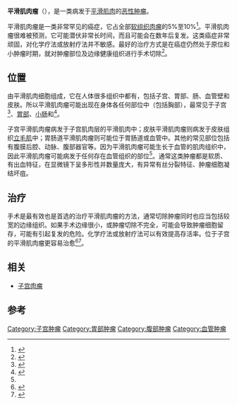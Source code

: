 {{Infobox disease
| Name = 平滑肌肉瘤
| Image =Leiomyosarcoma of the Adrenal vein 1.jpg
| Caption =[[核磁共振成像|核磁共振成像]]中呈现出位于肾上腺静脉的平滑肌肉瘤，标记的肿瘤已经从右肾脏侵入右心房
| DiseasesDB = 34362
| ICD10 = {{ICD10|C|49||c|45}}.M48
| ICD9 =
| ICDO = {{ICDO|8890|3}}
| OMIM =
| MedlinePlus = 000916
| eMedicineSubj = med
| eMedicineTopic = 1180
| MeshID = D007890}}
'''平滑肌肉瘤'''（{{lang|en|Leiomyosarcoma, LMS}}），是一类病发于[[平滑肌肉|平滑肌肉]]的[[恶性肿瘤|恶性肿瘤]]。

平滑肌肉瘤是一类非常罕见的癌症，它占全部[[软组织肉瘤|软组织肉瘤]]的5%至10%<ref name="Weaver">{{cite journal|author=Weaver MJ, Abraham JA|title=Leiomyosarcoma of the Bone and Soft Tissue: A Review|journal=ESUN|volume=4|issue=2|year=2007|url=http://sarcomahelp.org/learning_center/leiomyosarcoma.html|access-date=2013-12-28|archive-date=2012-06-15|archive-url=https://web.archive.org/web/20120615161114/http://sarcomahelp.org/learning_center/leiomyosarcoma.html|dead-url=no}}</ref>。平滑肌肉瘤很难被预测，它可能潜伏非常长时间，而且可能会在数年后复发。这类癌症非常顽固，对化学疗法或放射疗法并不敏感。最好的治疗方式是在癌症仍然处于原位和小肿瘤时期，就对肿瘤部位及边缘健康组织进行手术切除<ref name=LMS_info>{{cite web |title=Basic info |publisher=[http://www.leiomyosarcoma.info LMS leiomyosarcoma.info] |url=http://www.leiomyosarcoma.info/basic.htm |deadurl=yes |archiveurl=https://web.archive.org/web/20090430111311/http://www.leiomyosarcoma.info/basic.htm |archivedate=2009-04-30 }}</ref>。

==位置==
{{link-en|不随意肌|involuntary muscles}}由平滑肌肉细胞组成，它在人体很多组织中都有，包括子宫、胃部、肠、血管壁和皮肤。所以平滑肌肉瘤可能出现在身体各任何部位中（包括胸部），最常见于子宫<ref name='ArnoldBurman'>{{cite journal |author=Arnold LM, Burman SD, O-Yurvati AH |title=Diagnosis and management of primary pulmonary leiomyosarcoma |journal=J Am Osteopath Assoc |volume=110 |issue=4 |pages=244–6 |pmid=20430913 |url=http://www.jaoa.org/cgi/pmidlookup?view=long&pmid=20430913 |date=April 2010 |access-date=2013-12-28 |archive-date=2019-02-09 |archive-url=https://web.archive.org/web/20190209180948/https://jaoa.org/?view=long&pmid=20430913 |dead-url=no }}</ref>、[[胃部|胃部]]、[[小肠|小肠]]和{{link-en|腹膜后腔|retroperitoneum}}<ref name="pmid18045454">{{cite journal|author=Piovanello P|title=Locally advanced leiomyosarcoma of the spleen. A case report and review of the literature|journal=World J Surg Oncol|volume=5|issue=1|pages=135|year=2007|pmid=18045454|doi=10.1186/1477-7819-5-135|url=http://www.wjso.com/content/5/1/135|pmc=2221972|author-separator=,|author2=Viola V|author3=Costa G|display-authors=3|last4=Carletti|first4=Massimiliano|last5=Cecera|first5=Andrea|last6=Turchetta|first6=Fabrizio|last7=Iudicone|first7=Roberto|last8=Catalano|first8=Giuseppe|last9=Santucci|first9=Antonello|access-date=2013-12-28|archive-date=2013-12-31|archive-url=https://web.archive.org/web/20131231082531/http://www.wjso.com/content/5/1/135/|dead-url=no}}</ref>。

子宫平滑肌肉瘤病发于子宫肌肉层的平滑肌肉中；皮肤平滑肌肉瘤则病发于皮肤组织[[立毛肌|立毛肌]]中；胃肠道平滑肌肉瘤则可能位于胃肠道或血管中。其他的常见部位包括有腹膜后腔、动脉、腹部器官等。因为平滑肌肉瘤可能生长于血管的肌肉组织中，因此平滑肌肉瘤可能病发于任何存在血管组织的部位<ref name=LMS_info/>。通常这类肿瘤都是软质、有出血特征，在显微镜下呈多形性并数量庞大，有异常有丝分裂特征、肿瘤细胞凝结坏疽。

==治疗==
手术是最有效也是首选的治疗平滑肌肉瘤的方法，通常切除肿瘤同时也应当包括较宽的边缘组织。如果手术边缘很小，或肿瘤切除不完全，可能会导致肿瘤细胞留存，可能有引起复发的危险。化学疗法或放射疗法可以有效提高存活率。位于子宫的平滑肌肉瘤更容易治愈<ref name="Abu-Rustum_1997">{{cite journal|title=Regression of uterine low-grade smooth-muscle tumors metastatic to the lung after oophorectomy|pages=850–852|issn=0029-7844|journal=Obstetrics and Gynecology|volume=89|issue=5 Pt 2|date=1997-5|url=https://www.ncbi.nlm.nih.gov/pubmed/9166348|accessdate=2019-02-13|author=N. R. Abu-Rustum, J. P. Curtin, M. Burt, W. B. Jones|pmid=9166348|archive-date=2013-12-31|archive-url=https://web.archive.org/web/20131231001324/http://www.ncbi.nlm.nih.gov/pubmed/9166348|dead-url=no}}</ref><ref name=Hardman_2007>{{cite journal|title=Metastatic uterine leiomyosarcoma regression using an aromatase inhibitor|pages=518–520|issn=0029-7844|journal=Obstetrics and Gynecology|volume=110|issue=2 Pt 2|date=2007-8|doi=10.1097/01.AOG.0000267533.56546.c2|url=https://www.ncbi.nlm.nih.gov/pubmed/17666649|accessdate=2019-02-12|author=Mary Pat Hardman, Juan J. Roman, Alexander F. Burnett, Alessandro D. Santin|pmid=17666649|archive-date=2016-05-09|archive-url=https://web.archive.org/web/20160509222437/http://www.ncbi.nlm.nih.gov/pubmed/17666649/|dead-url=no}}</ref>。

==相关==
*[[子宫肉瘤|子宫肉瘤]]

==参考==
{{reflist}}
{{女性生殖道肿瘤}}

[[Category:子宫肿瘤|Category:子宫肿瘤]]
[[Category:胃部肿瘤|Category:胃部肿瘤]]
[[Category:腹部肿瘤|Category:腹部肿瘤]]
[[Category:血管肿瘤|Category:血管肿瘤]]